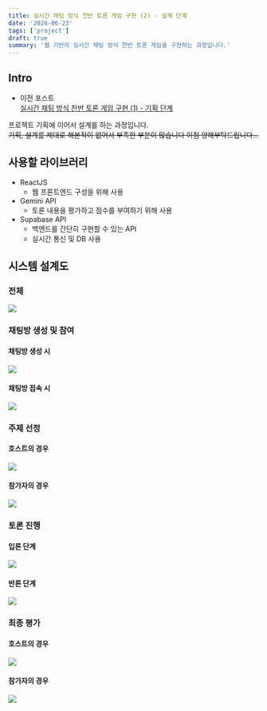 ```yaml
---
title: 실시간 채팅 방식 찬반 토론 게임 구현 (2) - 설계 단계
date: '2024-06-23'
tags: ['project']
draft: true
summary: '웹 기반의 실시간 채팅 방식 찬반 토론 게임을 구현하는 과정입니다.'
---
```

## Intro
- 이전 포스트   
[실시간 채팅 방식 찬반 토론 게임 구현 (1) - 기획 단계](/blog/capstone-design-1)

프로젝트 기획에 이어서 설계를 하는 과정입니다.     
~~기획, 설계를 제대로 해본적이 없어서 부족한 부분이 많습니다 이점 양해부탁드립니다...~~

<TOCInline toc={props.toc} exclude="Intro" />

## 사용할 라이브러리
- ReactJS
  - 웹 프론트엔드 구성을 위해 사용
- Gemini API
  - 토론 내용을 평가하고 점수를 부여하기 위해 사용
- Supabase API
  - 백엔드를 간단히 구현할 수 있는 API
  - 실시간 통신 및 DB 사용

## 시스템 설계도
### 전체
![](/static/images/posts/capstone-design-2/sys-diagram_all.png)

### 채팅방 생성 및 참여
#### 채팅방 생성 시
![](/static/images/posts/capstone-design-2/sys-diagram_create-chat.png)
#### 채팅방 접속 시
![](/static/images/posts/capstone-design-2/sys-diagram_join-chat.png)

### 주제 선정
#### 호스트의 경우
![](/static/images/posts/capstone-design-2/sys-diagram_topic-host.png)
#### 참가자의 경우
![](/static/images/posts/capstone-design-2/sys-diagram_topic-part.png)

### 토론 진행
#### 입론 단계
![](/static/images/posts/capstone-design-2/sys-diagram_game-intro.png)
#### 반론 단계
![](/static/images/posts/capstone-design-2/sys-diagram_game-discuss.png)

### 최종 평가
#### 호스트의 경우
![](/static/images/posts/capstone-design-2/sys-diagram_final-host.png)
#### 참가자의 경우
![](/static/images/posts/capstone-design-2/sys-diagram_final-part.png)